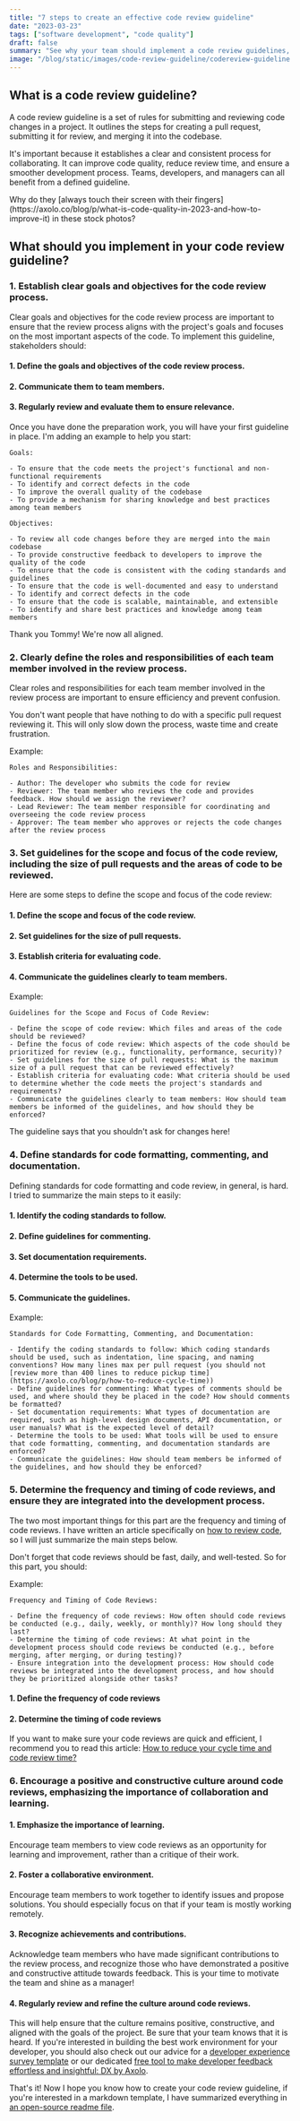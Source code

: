 ```yaml
---
title: "7 steps to create an effective code review guideline"
date: "2023-03-23"
tags: ["software development", "code quality"]
draft: false
summary: "See why your team should implement a code review guidelines, and the 7 steps to get you started!"
image: "/blog/static/images/code-review-guideline/codereview-guideline.jpg"
---
```


## <span className="rainbow-button text-2xl font-bold hover:cursor-auto">What is a code review guideline?</span>

A code review guideline is a set of rules for submitting and reviewing code changes in a project. It outlines the steps for creating a pull request, submitting it for review, and merging it into the codebase.

It's important because it establishes a clear and consistent process for collaborating. It can improve code quality, reduce review time, and ensure a smoother development process. Teams, developers, and managers can all benefit from a defined guideline.

<ImageContainer
  alt="code review"
  src="/blog/static/images/code-review-guideline/code-review.avif"
  classNameDiv="mx-10 lg:mx-20"
  classNameImage=""
  width={1170}
  height={780}
/>

<SubImageText classNameDiv="" classNameText="lg:w-80 ">
  Why do they [always touch their screen with their
  fingers](https://axolo.co/blog/p/what-is-code-quality-in-2023-and-how-to-improve-it) in these
  stock photos?
</SubImageText>

<TOCInline toc={props.toc} toHeading={3} asDisclosure />

## <span className="rainbow-button text-2xl font-bold hover:cursor-auto">What should you implement in your code review guideline?</span>

### 1. Establish clear goals and objectives for the code review process.

Clear goals and objectives for the code review process are important to ensure that the review process aligns with the project's goals and focuses on the most important aspects of the code. To implement this guideline, stakeholders should:

#### 1. Define the goals and objectives of the code review process.

#### 2. Communicate them to team members.

#### 3. Regularly review and evaluate them to ensure relevance.

Once you have done the preparation work, you will have your first guideline in place. I'm adding an example to help you start:

```
Goals:

- To ensure that the code meets the project's functional and non-functional requirements
- To identify and correct defects in the code
- To improve the overall quality of the codebase
- To provide a mechanism for sharing knowledge and best practices among team members

Objectives:

- To review all code changes before they are merged into the main codebase
- To provide constructive feedback to developers to improve the quality of the code
- To ensure that the code is consistent with the coding standards and guidelines
- To ensure that the code is well-documented and easy to understand
- To identify and correct defects in the code
- To ensure that the code is scalable, maintainable, and extensible
- To identify and share best practices and knowledge among team members
```

<ImageContainer
  alt="thumsup"
  src="/blog/static/images/code-review-guideline/thumsup.jpg"
  classNameDiv="mx-10 lg:mx-40"
  classNameImage=""
  width={612}
  height={408}
/>
<SubImageText classNameDiv="" classNameText="lg:w-80 ">
  Thank you Tommy! We're now all aligned.
</SubImageText>

### 2. Clearly define the roles and responsibilities of each team member involved in the review process.

Clear roles and responsibilities for each team member involved in the review process are important to ensure efficiency and prevent confusion.

You don't want people that have nothing to do with a specific pull request reviewing it. This will only slow down the process, waste time and create frustration.

<span className="rainbow-button  hover:cursor-auto">Example:</span>

```
Roles and Responsibilities:

- Author: The developer who submits the code for review
- Reviewer: The team member who reviews the code and provides feedback. How should we assign the reviewer?
- Lead Reviewer: The team member responsible for coordinating and overseeing the code review process
- Approver: The team member who approves or rejects the code changes after the review process
```

### 3. Set guidelines for the scope and focus of the code review, including the size of pull requests and the areas of code to be reviewed.

Here are some steps to define the scope and focus of the code review:

#### 1. Define the scope and focus of the code review.

#### 2. Set guidelines for the size of pull requests.

#### 3. Establish criteria for evaluating code.

#### 4. Communicate the guidelines clearly to team members.

<span className="rainbow-button  hover:cursor-auto">Example:</span>

```
Guidelines for the Scope and Focus of Code Review:

- Define the scope of code review: Which files and areas of the code should be reviewed?
- Define the focus of code review: Which aspects of the code should be prioritized for review (e.g., functionality, performance, security)?
- Set guidelines for the size of pull requests: What is the maximum size of a pull request that can be reviewed effectively?
- Establish criteria for evaluating code: What criteria should be used to determine whether the code meets the project's standards and requirements?
- Communicate the guidelines clearly to team members: How should team members be informed of the guidelines, and how should they be enforced?
```

<ImageContainer
  alt="plan"
  src="/blog/static/images/code-review-guideline/plan.gif"
  classNameDiv="mx-10 lg:mx-64"
  classNameImage=""
  width={498}
  height={498}
/>
<SubImageText classNameDiv="" classNameText="lg:w-88 ">
  The guideline says that you shouldn't ask for changes here!
</SubImageText>

### 4. Define standards for code formatting, commenting, and documentation.

Defining standards for code formatting and code review, in general, is hard. I tried to summarize the main steps to it easily:

#### 1. Identify the coding standards to follow.

#### 2. Define guidelines for commenting.

#### 3. Set documentation requirements.

#### 4. Determine the tools to be used.

#### 5. Communicate the guidelines.

<span className="rainbow-button  hover:cursor-auto">Example:</span>

```
Standards for Code Formatting, Commenting, and Documentation:

- Identify the coding standards to follow: Which coding standards should be used, such as indentation, line spacing, and naming conventions? How many lines max per pull request (you should not [review more than 400 lines to reduce pickup time](https://axolo.co/blog/p/how-to-reduce-cycle-time))
- Define guidelines for commenting: What types of comments should be used, and where should they be placed in the code? How should comments be formatted?
- Set documentation requirements: What types of documentation are required, such as high-level design documents, API documentation, or user manuals? What is the expected level of detail?
- Determine the tools to be used: What tools will be used to ensure that code formatting, commenting, and documentation standards are enforced?
- Communicate the guidelines: How should team members be informed of the guidelines, and how should they be enforced?
```

<ImageContainer
  alt="codereviewloc"
  src="/blog/static/images/code-review-guideline/codereviewloc.jpg"
  classNameDiv="mx-10 lg:mx-20"
  classNameImage=""
  width={490}
  height={288}
/>

### 5. Determine the frequency and timing of code reviews, and ensure they are integrated into the development process.

The two most important things for this part are the frequency and timing of code reviews. I have written an article specifically on [how to review code](https://axolo.co/blog/p/part-4-how-to-review-code-in-github), so I will just summarize the main steps below.

Don't forget that code reviews should be fast, daily, and well-tested. So for this part, you should:

<span className="rainbow-button  hover:cursor-auto">Example:</span>

```
Frequency and Timing of Code Reviews:

- Define the frequency of code reviews: How often should code reviews be conducted (e.g., daily, weekly, or monthly)? How long should they last?
- Determine the timing of code reviews: At what point in the development process should code reviews be conducted (e.g., before merging, after merging, or during testing)?
- Ensure integration into the development process: How should code reviews be integrated into the development process, and how should they be prioritized alongside other tasks?
```

#### 1. Define the frequency of code reviews

#### 2. Determine the timing of code reviews

If you want to make sure your code reviews are quick and efficient, I recommend you to read this article: [How to reduce your cycle time and code review time?](https://axolo.co/blog/p/how-to-reduce-cycle-time)

### 6. Encourage a positive and constructive culture around code reviews, emphasizing the importance of collaboration and learning.

#### 1. Emphasize the importance of learning.

Encourage team members to view code reviews as an opportunity for learning and improvement, rather than a critique of their work.

#### 2. Foster a collaborative environment.

Encourage team members to work together to identify issues and propose solutions. You should especially focus on that if your team is mostly working remotely.

#### 3. Recognize achievements and contributions.

Acknowledge team members who have made significant contributions to the review process, and recognize those who have demonstrated a positive and constructive attitude towards feedback. This is your time to motivate the team and shine as a manager!

#### 4. Regularly review and refine the culture around code reviews.

This will help ensure that the culture remains positive, constructive, and aligned with the goals of the project. Be sure that your team knows that it is heard. If you're interested in building the best work environment for your developer, you should also check out our advice for a [developer experience survey template](https://axolo.co/blog/p/developer-experience-survey-template) or our dedicated [free tool to make developer feedback effortless and insightful: DX by Axolo](https://axolo.co/blog/p/dx-by-axolo-to-improve-developer-experience).

That's it! Now I hope you know how to create your code review guideline, if you're interested in a markdown template, I have summarized everything in [an open-source readme file](https://github.com/axolo-co/developer-resources/blob/main/code-review-guideline-template/code-review-guideline-template.md).
